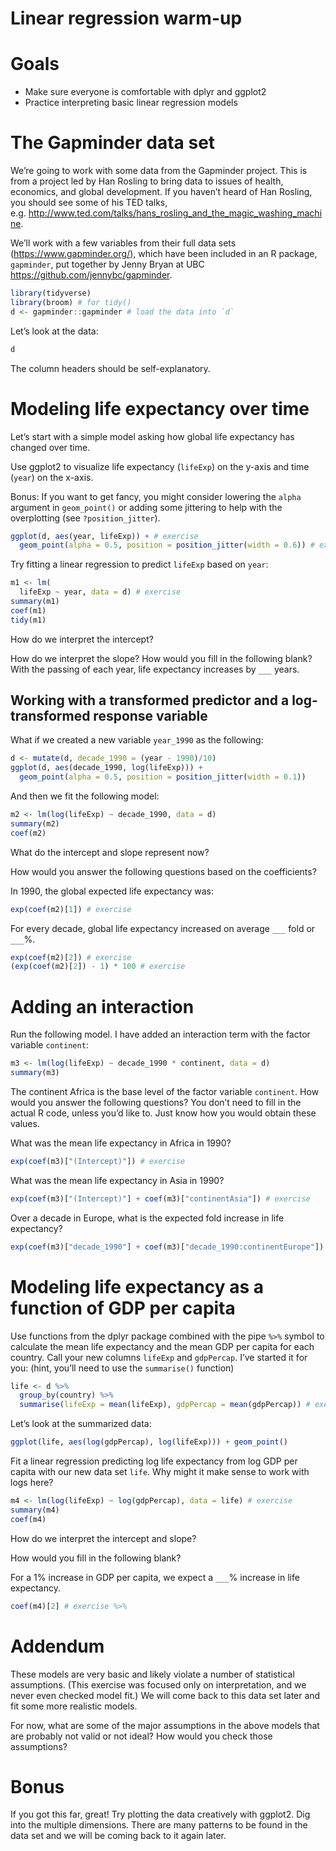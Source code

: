 # Linear regression warm-up

# Goals

- Make sure everyone is comfortable with dplyr and ggplot2
- Practice interpreting basic linear regression models

# The Gapminder data set

We're going to work with some data from the Gapminder project. This is from a project led by Han Rosling to bring data to issues of health, economics, and global development. If you haven't heard of Han Rosling, you should see some of his TED talks, e.g. <http://www.ted.com/talks/hans_rosling_and_the_magic_washing_machine>.

We'll work with a few variables from their full data sets (<https://www.gapminder.org/>), which have been included in an R package, `gapminder`, put together by Jenny Bryan at UBC <https://github.com/jennybc/gapminder>.

```r
library(tidyverse)
library(broom) # for tidy()
d <- gapminder::gapminder # load the data into `d`
```

Let's look at the data:

```r
d
```

The column headers should be self-explanatory.

# Modeling life expectancy over time 

Let's start with a simple model asking how global life expectancy has changed over time. 

Use ggplot2 to visualize life expectancy (`lifeExp`) on the y-axis and time (`year`) on the x-axis. 

Bonus: If you want to get fancy, you might consider lowering the `alpha` argument in `geom_point()` or adding some jittering to help with the overplotting (see `?position_jitter`).

```r
ggplot(d, aes(year, lifeExp)) + # exercise
  geom_point(alpha = 0.5, position = position_jitter(width = 0.6)) # exercise
```

Try fitting a linear regression to predict `lifeExp` based on `year`:

```r
m1 <- lm(
  lifeExp ~ year, data = d) # exercise
summary(m1)
coef(m1)
tidy(m1)
```

How do we interpret the intercept? 

How do we interpret the slope? How would you fill in the following blank? With the passing of each year, life expectancy increases by `___` years.

## Working with a transformed predictor and a log-transformed response variable 

What if we created a new variable `year_1990` as the following: 

```r
d <- mutate(d, decade_1990 = (year - 1990)/10)
ggplot(d, aes(decade_1990, log(lifeExp))) + 
  geom_point(alpha = 0.5, position = position_jitter(width = 0.1))
```

And then we fit the following model:

```r
m2 <- lm(log(lifeExp) ~ decade_1990, data = d)
summary(m2)
coef(m2)
```

What do the intercept and slope represent now? 

How would you answer the following questions based on the coefficients? 

In 1990, the global expected life expectancy was:

```r
exp(coef(m2)[1]) # exercise
```

For every decade, global life expectancy increased on average `___` fold or `___`%.

```r
exp(coef(m2)[2]) # exercise
(exp(coef(m2)[2]) - 1) * 100 # exercise
```

# Adding an interaction

Run the following model. I have added an interaction term with the factor variable `continent`:

```r
m3 <- lm(log(lifeExp) ~ decade_1990 * continent, data = d)
summary(m3)
```

The continent Africa is the base level of the factor variable `continent`. How would you answer the following questions? You don't need to fill in the actual R code, unless you'd like to. Just know how you would obtain these values. 

What was the mean life expectancy in Africa in 1990?

```r
exp(coef(m3)["(Intercept)"]) # exercise
```

What was the mean life expectancy in Asia in 1990?

```r
exp(coef(m3)["(Intercept)"] + coef(m3)["continentAsia"]) # exercise
```

Over a decade in Europe, what is the expected fold increase in life expectancy?

```r
exp(coef(m3)["decade_1990"] + coef(m3)["decade_1990:continentEurope"]) # exercise
```

# Modeling life expectancy as a function of GDP per capita

Use functions from the dplyr package combined with the pipe `%>%` symbol to calculate the mean life expectancy and the mean GDP per capita for each country. Call your new columns `lifeExp` and `gdpPercap`. I've started it for you: (hint, you'll need to use the `summarise()` function)

```r
life <- d %>% 
  group_by(country) %>%
  summarise(lifeExp = mean(lifeExp), gdpPercap = mean(gdpPercap)) # exercise
```

Let's look at the summarized data:

```r
ggplot(life, aes(log(gdpPercap), log(lifeExp))) + geom_point()
```

Fit a linear regression predicting log life expectancy from log GDP per capita with our new data set `life`. Why might it make sense to work with logs here?

```r
m4 <- lm(log(lifeExp) ~ log(gdpPercap), data = life) # exercise
summary(m4)
coef(m4)
```

How do we interpret the intercept and slope?

How would you fill in the following blank?

For a 1% increase in GDP per capita, we expect a `___`% increase in life expectancy.

```r
coef(m4)[2] # exercise %>%
```

# Addendum 

These models are very basic and likely violate a number of statistical assumptions. (This exercise was focused only on interpretation, and we never even checked model fit.) We will come back to this data set later and fit some more realistic models.

For now, what are some of the major assumptions in the above models that are probably not valid or not ideal? How would you check those assumptions?

# Bonus

If you got this far, great! Try plotting the data creatively with ggplot2. Dig into the multiple dimensions. There are many patterns to be found in the data set and we will be coming back to it again later. 
